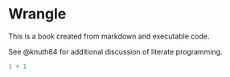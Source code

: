 # Wrangle

This is a book created from markdown and executable code.

See @knuth84 for additional discussion of literate programming.

```r
1 + 1
```
